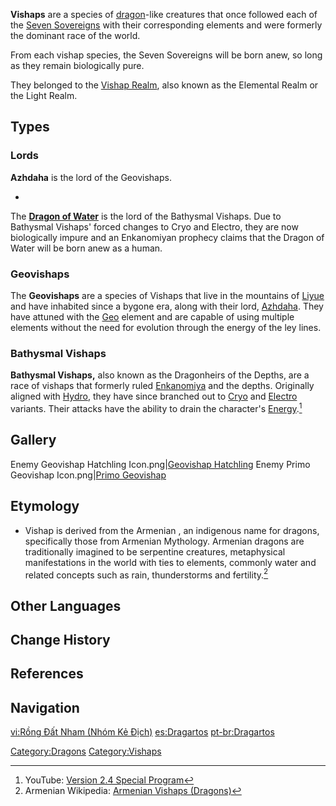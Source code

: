 {{Terminology Infobox
|image        = <gallery>
Enemy Azhdaha Icon.png|Azhdaha
Enemy Geovishap Icon.png|Geovishap
Enemy Primordial Bathysmal Vishap Icon.png|Bathysmal Vishap
</gallery>
|type         = Enemy Groups
|type2        = Mystical Beasts
}}
'''Vishaps''' are a species of [[dragon]]-like creatures that once followed each of the [[Seven Sovereigns]] with their corresponding elements and were formerly the dominant race of the world.

From each vishap species, the Seven Sovereigns will be born anew, so long as they remain biologically pure.

They belonged to the [[Light Realm|Vishap Realm]], also known as the Elemental Realm or the Light Realm.

==Types==
===Lords===
'''Azhdaha''' is the lord of the Geovishaps.
* {{Enemy|Azhdaha}}
The '''[[Dragon of Water]]''' is the lord of the Bathysmal Vishaps. Due to Bathysmal Vishaps' forced changes to Cryo and Electro, they are now biologically impure and an Enkanomiyan prophecy claims that the Dragon of Water will be born anew as a human.

===Geovishaps===
The '''Geovishaps''' are a species of Vishaps that live in the mountains of [[Liyue]] and have inhabited since a bygone era, along with their lord, [[Azhdaha]]. They have attuned with the [[Geo]] element and are capable of using multiple elements without the need for evolution through the energy of the ley lines.
{{Enemies by Category List|Vishaps}}

===Bathysmal Vishaps===
{{main|Bathysmal Vishaps}}
'''Bathysmal Vishaps,''' also known as the Dragonheirs of the Depths, are a race of vishaps that formerly ruled [[Enkanomiya]] and the depths. Originally aligned with [[Hydro]], they have since branched out to [[Cryo]] and [[Electro]] variants. Their attacks have the ability to drain the character's [[Energy]].<ref>YouTube: [https://youtu.be/9LR1HGtpWz4&t=1817s Version 2.4 Special Program]</ref>
{{Enemies by Category List|Bathysmal Vishaps}}

==Gallery==
<gallery hideaddbutton="true" captionalign="center">
Enemy Geovishap Hatchling Icon.png|[[Geovishap Hatchling]]
Enemy Primo Geovishap Icon.png|[[Primo Geovishap]]
</gallery>

==Etymology==
* Vishap is derived from the Armenian {{Lang|hy=Վիշապ|hy_rm=Vishap|mini=1}}, an indigenous name for dragons, specifically those from Armenian Mythology. Armenian dragons are traditionally imagined to be serpentine creatures, metaphysical manifestations in the world with ties to elements, commonly water and related concepts such as rain, thunderstorms and fertility.<ref>Armenian Wikipedia: [https://hy.wikipedia.org/wiki/%D5%8E%D5%AB%D5%B7%D5%A1%D5%BA_(%D5%A3%D5%A5%D6%80%D5%A2%D5%B6%D5%A1%D5%AF%D5%A1%D5%B6_%D5%A7%D5%A1%D5%AF) Armenian Vishaps (Dragons)]</ref>

==Other Languages==
{{Other Languages
|en      = Vishap
|zhs     = 龙蜥
|zhs_rm  = Lóngxī
|zht     = 龍蜥
|zht_rm  = Lóngxī
|zh_tl   = Dragon-Lizard
|ja      = ヴィシャップ
|ja_rm   = Vishappu
|ja_tl   = Vishap
|ko      = {{tt|용|龍}} 도마뱀
|ko_rm   = Yong Domabaem
|ko_tl   = Dragon-Lizard
|es      = Dragarto
|es_tl   = Dragard
|es_note = ''Dragarto'' is a portmanteau of {{Lang|mini=1|es=''dragón''|es_tl=dragon}} and {{Lang|mini=1|es=''lagarto''|es_tl=lizard.}}
|fr      = Élémentosaure
|fr_tl   = Elementosaurus
|fr_note = The prefix will change depending on the element of the monster. Currently, only the prefixes ''Élémento-'' and ''Géo-'' exist.
|ru      = Вишап
|th      = Vishap
|vi      = Rồng
|vi_tl   = Dragon
|de      = Drachenechse
|de_tl   = Dragon-Lizard
|id      = Vishap
|pt      = Dragarto
|pt_tl   = Dragard
|pt_note = ''Dragarto'' is a portmanteau of {{Lang|mini=1|pt=''dragão''|pt_tl=dragon}} and {{Lang|mini=1|pt=''lagarto''|pt_tl=lizard.}}
}}

==Change History==
{{Change History|1.0}}

==References==
{{Reflist}}

==Navigation==
{{Enemy Navbox|type=elite}}

[[vi:Rồng Đất Nham (Nhóm Kẻ Địch)]]
[[es:Dragartos]]
[[pt-br:Dragartos]]

[[Category:Dragons]]
[[Category:Vishaps]]